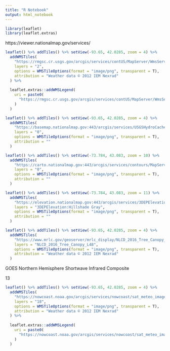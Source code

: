 ```yaml
---
title: "R Notebook"
output: html_notebook
---
```


```r
library(leaflet)
library(leaflet.extras)
```


https://viewer.nationalmap.gov/services/

```r
leaflet() %>% addTiles() %>% setView(-93.65, 42.0285, zoom = 4) %>%
  addWMSTiles(
    "https://rmgsc.cr.usgs.gov/arcgis/services/contUS/MapServer/WmsServer?",
    layers = "2",
    options = WMSTileOptions(format = "image/png", transparent = T),
    attribution = "Weather data © 2012 IEM Nexrad"
  ) %>% 
  
  leaflet.extras::addWMSLegend(
    uri = paste0(
      "https://rmgsc.cr.usgs.gov/arcgis/services/contUS/MapServer/WmsServer?request=GetLegendGraphic%26version=1.3.0%26format=image/png%26layer=2"
    )
  )
```

```r
leaflet() %>% addTiles() %>% setView(-93.65, 42.0285, zoom = 4) %>%
  addWMSTiles(
    "https://basemap.nationalmap.gov:443/arcgis/services/USGSHydroCached/MapServer/WmsServer?",
    layers = "0",
    options = WMSTileOptions(format = "image/png", transparent = T),
    attribution = ""
  ) 
```


```r
leaflet() %>% addTiles() %>% setView(-73.784, 43.083, zoom = 10) %>%
  addWMSTiles(
    "https://carto.nationalmap.gov:443/arcgis/services/contours/MapServer/WmsServer?",
    layers = "0",
    options = WMSTileOptions(format = "image/png", transparent = T),
    attribution = ""
  ) 
```



```r
leaflet() %>% addTiles() %>% setView(-73.784, 43.083, zoom = 11) %>%
  addWMSTiles(
    "https://elevation.nationalmap.gov:443/arcgis/services/3DEPElevation/ImageServer/WMSServer",
    layers = "3DEPElevation:Hillshade Gray",
    options = WMSTileOptions(format = "image/png", transparent = T),
    attribution = ""
  ) 
```


```r
leaflet() %>% addTiles() %>% setView(-93.65, 42.0285, zoom = 4) %>%
  addWMSTiles(
    "https://www.mrlc.gov/geoserver/mrlc_display/NLCD_2016_Tree_Canopy_L48/ows?SERVICE=WMS&",
    layers = "NLCD_2016_Tree_Canopy_L48",
    options = WMSTileOptions(format = "image/png", transparent = T),
    attribution = "Weather data © 2012 IEM Nexrad"
  ) 

```






GOES Northern Hemisphere Shortwave Infrared Composite

13

```r
leaflet() %>% addTiles() %>% setView(-93.65, 42.0285, zoom = 4) %>%
  addWMSTiles(
    "https://nowcoast.noaa.gov/arcgis/services/nowcoast/sat_meteo_imagery_time/MapServer/WmsServer?",
    layers = "18",
    options = WMSTileOptions(format = "image/png", transparent = T),
    attribution = "Weather data © 2012 IEM Nexrad"
  ) %>% 
  
  leaflet.extras::addWMSLegend(
    uri = paste0(
      "https://nowcoast.noaa.gov/arcgis/services/nowcoast/sat_meteo_imagery_time/MapServer/WmsServer?request=GetLegendGraphic%26version=1.3.0%26format=image/png%26layer=18"
    )
  )

```


